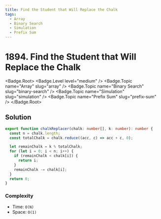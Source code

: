 ```yaml
---
title: Find the Student that Will Replace the Chalk
tags:
  - Array
  - Binary Search
  - Simulation
  - Prefix Sum
---
```


# 1894. Find the Student that Will Replace the Chalk

<Badge.Root>
  <Badge.Level level="medium" />
  <Badge.Topic name="Array" slug="array" />
  <Badge.Topic name="Binary Search" slug="binary-search" />
  <Badge.Topic name="Simulation" slug="simulation" />
  <Badge.Topic name="Prefix Sum" slug="prefix-sum" />
</Badge.Root>

## Solution

```typescript filename="solution.ts" copy
export function chalkReplacer(chalk: number[], k: number): number {
  const n = chalk.length;
  const totalChalk = chalk.reduce((acc, c) => acc + c, 0);

  let remainChalk = k % totalChalk;
  for (let i = 0; i < n; i++) {
    if (remainChalk < chalk[i]) {
      return i;
    }
    remainChalk -= chalk[i];
  }
  return 0;
}
```

### Complexity

- Time: `O(N)`
- Space: `O(1)`

<ProblemLink
  codingSite="leetcode"
  href="https://leetcode.com/problems/find-the-student-that-will-replace-the-chalk"
  title="Find the Student that Will Replace the Chalk"
/>
